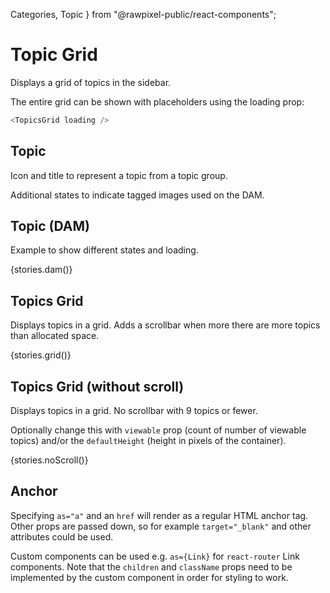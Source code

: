 
  Categories,
  Topic
} from "@rawpixel-public/react-components";


<Meta title="Topics/Topic Grid" decorators={[withKnobs]} />

# Topic Grid

Displays a grid of topics in the sidebar.

The entire grid can be shown with placeholders using the loading prop:
```javascript
<TopicsGrid loading />
```

## Topic

Icon and title to represent a topic from a topic group.

Additional states to indicate tagged images used on the DAM.

<Preview>
  <Story name="topic">
    <Centered style={{background: "#FFF"}}>
      <Topic id={text("id", 1, "topic")} icon={text("icon", starSvg, "topic")} name={text("name", "My topics", "topic")} isLoading={boolean("isLoading", false, "topic")} isTagged={boolean("isTagged", false, "topic")} isTagMode={boolean("isTagMode", false, "topic")} onTopicClick={action("topic-click")} active={boolean("active", false, "topic")} />
    </Centered>
  </Story>
</Preview>

## Topic (DAM)

Example to show different states and loading.

<Preview>
  <Story name="dam">
    <Centered style={{background: "#FFF"}}>
      {stories.dam()}
    </Centered>
  </Story>
</Preview>

## Topics Grid

Displays topics in a grid. Adds a scrollbar when more there are more topics than allocated space.

<Preview>
  <Story name="grid">
    <Centered style={{background: "#FFF", height: "320px"}}>
      {stories.grid()}
    </Centered>
  </Story>
</Preview>

## Topics Grid (without scroll)

Displays topics in a grid. No scrollbar with 9 topics or fewer.

Optionally change this with `viewable` prop (count of number of viewable topics) and/or the `defaultHeight` (height in pixels of the container).

<Preview>
  <Story name="no-scroll">
    <Centered style={{background: "#FFF", height: "320px"}}>
      {stories.noScroll()}
    </Centered>
  </Story>
</Preview>

## Anchor

Specifying `as="a"` and an `href` will render as a regular HTML anchor tag. Other props are passed down, so for example `target="_blank"` and other attributes could be used.

Custom components can be used e.g. `as={Link}` for `react-router` Link components. Note that the `children` and `className` props need to be implemented by the custom component in order for styling to work.

<Preview>
  <Story name="anchor">
    <Centered style={{background: "#FFF"}}>
      <Topic as="a" href={text("href", "https://www.rawpixel.com", "anchor")} id={text("id", 1, "anchor")} icon={text("icon", starSvg, "anchor")} name={text("name", "My topics", "anchor")} isLoading={boolean("isLoading", false, "anchor")} isTagged={boolean("isTagged", false, "anchor")} isTagMode={boolean("isTagMode", false, "anchor")} target={text("target", "_blank", "anchor")} active={boolean("active", false, "anchor")} />
    </Centered>
  </Story>
</Preview>
